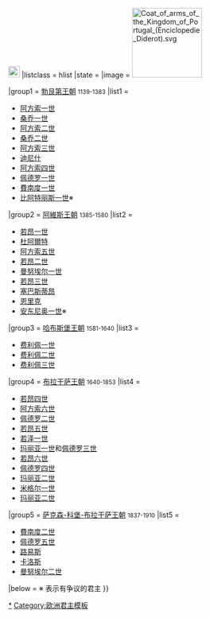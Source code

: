 {{navbox
|name = 葡萄牙君主
|title = [[File:PortugueseFlag1385.svg|18px|葡萄牙王國國旗]] [[葡萄牙王國|葡萄牙]][[葡萄牙君主列表|君主]] {{#if:{{{1|}}}|（{{{1|}}}）|}}[[File:Flag Portugal (1830).svg|23px|葡萄牙王國國旗]]
|listclass = hlist
|state = {{{state<includeonly>|collapsed</includeonly>}}}
|image = [[File:Coat of arms of the Kingdom of Portugal (Enciclopedie Diderot).svg|140px]]

|group1 = [[勃艮第王朝]] <small>1139-1383</small>
|list1  = 
* [[阿方索一世 (葡萄牙)|阿方索一世]]
* [[桑乔一世 (葡萄牙)|桑乔一世]]
* [[阿方索二世 (葡萄牙)|阿方索二世]]
* [[桑乔二世 (葡萄牙)|桑乔二世]]
* [[阿方索三世 (葡萄牙)|阿方索三世]]
* [[迪尼什一世|迪尼什]]
* [[阿方索四世 (葡萄牙)|阿方索四世]]
* [[佩德羅一世 (葡萄牙)|佩德罗一世]]
* [[費南度一世 (葡萄牙)|費南度一世]]
* [[比阿特丽斯 (葡萄牙)|比阿特丽斯一世]]※

|group2 = [[阿維斯王朝]] <small>1385-1580</small>
|list2  = 
* [[若昂一世]]
* [[杜阿爾特一世 (葡萄牙)|杜阿爾特]]
* [[阿方索五世 (葡萄牙)|阿方索五世]]
* [[若昂二世]]
* [[曼努埃尔一世 (葡萄牙)|曼努埃尔一世]]
* [[若昂三世]]
* [[塞巴斯蒂昂 (葡萄牙)|塞巴斯蒂昂]]
* [[恩里克一世 (葡萄牙)|恩里克]]
* [[安东尼奥一世]]※

|group3 = [[西班牙哈布斯堡王朝|哈布斯堡王朝]] <small>1581-1640</small>
|list3  = 
* [[腓力二世 (西班牙)|费利佩一世]]
* [[腓力三世 (西班牙)|费利佩二世]]
* [[腓力四世 (西班牙)|费利佩三世]]

|group4 = [[布拉干萨王朝]] <small>1640-1853</small>
|list4  = 
* [[若昂四世]]
* [[阿方索六世 (葡萄牙)|阿方索六世]]
* [[佩德羅二世 (葡萄牙)|佩德罗二世]]
* [[若昂五世]]
* [[若澤一世 (葡萄牙)|若泽一世]]
* [[玛丽亚一世 (葡萄牙)|玛丽亚一世]]和[[佩德罗三世 (葡萄牙)|佩德罗三世]]
* [[若昂六世]]
* [[佩德罗一世 (巴西)|佩德罗四世]]
* [[瑪麗亞二世 (葡萄牙)|玛丽亚二世]]
* [[米格爾一世 (葡萄牙)|米格尔一世]]
* [[瑪麗亞二世 (葡萄牙)|玛丽亚二世]]

|group5 = [[萨克森-科堡-哥达王朝#葡萄牙国王|萨克森-科堡-布拉干萨王朝]] <small>1837-1910</small>
|list5  = 
* [[費南度二世 (葡萄牙)|費南度二世]]
* [[佩德羅五世 (葡萄牙)|佩德罗五世]]
* [[路易斯一世 (葡萄牙)|路易斯]]
* [[卡洛斯一世 (葡萄牙)|卡洛斯]]
* [[曼努埃尔二世 (葡萄牙)|曼努埃尔二世]]

|below = ※ 表示有争议的君主
}}<noinclude>

{{collapsible option}}

[[Category:葡萄牙君主|*]]
[[Category:欧洲君主模板]]
</noinclude>